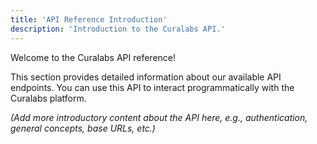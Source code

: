 ```yaml
---
title: 'API Reference Introduction'
description: 'Introduction to the Curalabs API.'
---
```


Welcome to the Curalabs API reference!

This section provides detailed information about our available API endpoints. You can use this API to interact programmatically with the Curalabs platform.

*(Add more introductory content about the API here, e.g., authentication, general concepts, base URLs, etc.)*
